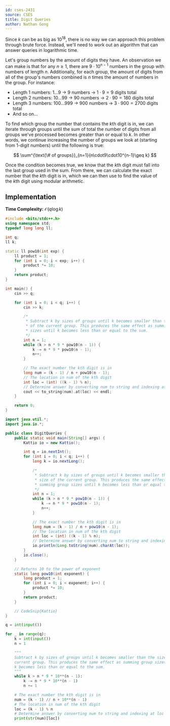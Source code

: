 ```yaml
---
id: cses-2431
source: CSES
title: Digit Queries
author: Nathan Gong
---
```


Since $k$ can be as big as $10^{18}$, there is no way we can approach this
problem through brute force. Instead, we'll need to work out an algorithm that
can answer queries in logarithmic time.

Let's group numbers by the amount of digits they have. An observation we can
make is that for any $n \geq 1$, there are $9 \cdot 10^{n-1}$ numbers in the
group with numbers of length $n$. Additionally, for each group, the amount of
digits from all of the group's numbers combined is $n$ times the amount of
numbers in the group. For instance:

- Length $1$ numbers: $1$...$9$ -> $9$ numbers -> $1\cdot9=9$ digits total
- Length $2$ numbers: $10...99$ -> $90$ numbers -> $2\cdot90=180$ digits total
- Length $3$ numbers: $100...999$ -> $900$ numbers -> $3\cdot900=2700$ digits
  total
- And so on...

To find which group the number that contains the $k$th digit is in, we can
iterate through groups until the sum of total the number of digits from all
groups we've processed becomes greater than or equal to $k$. In other words, we
continue increasing the number of groups we look at (starting from $1$-digit
numbers) until the following is true:

$$
\sum^{\text{\# of groups}}_{n=1}{n\cdot9\cdot10^{n-1}\geq k}
$$

Once the condition becomes true, we know that the $k$th digit must fall into the
last group used in the sum. From there, we can calculate the exact number that
the $k$th digit is in, which we can then use to find the value of the $k$th
digit using modular arithmetic.

## Implementation

**Time Complexity:** $\mathcal{O}(q\log{k})$

<LanguageSection>

<CPPSection>

```cpp
#include <bits/stdc++.h>
using namespace std;
typedef long long ll;

int q;
ll k;

static ll pow10(int exp) {
	ll product = 1;
	for (int i = 0; i < exp; i++) {
		product *= 10;
	}
	return product;
}

int main() {
	cin >> q;

	for (int i = 0; i < q; i++) {
		cin >> k;

		/*
		 * Subtract k by sizes of groups until k becomes smaller than the size
		 * of the current group. This produces the same effect as summing group
		 * sizes until k becomes less than or equal to the sum.
		 */
		int n = 1;
		while (k > n * 9 * pow10(n - 1)) {
			k -= n * 9 * pow10(n - 1);
			n++;
		}

		// The exact number the kth digit is in
		long num = (k - 1) / n + pow10(n - 1);
		// The location in num of the kth digit
		int loc = (int) ((k - 1) % n);
		// Determine answer by converting num to string and indexing at loc
		cout << to_string(num).at(loc) << endl;
	}

	return 0;
}
```

</CPPSection>

<JavaSection>

```java
import java.util.*;
import java.io.*;

public class DigitQueries {
	public static void main(String[] args) {
		Kattio io = new Kattio();

		int q = io.nextInt();
		for (int i = 0; i < q; i++) {
			long k = io.nextLong();

			/*
			 * Subtract k by sizes of groups until k becomes smaller than the
			 * size of the current group. This produces the same effect as
			 * summing group sizes until k becomes less than or equal to the sum.
			 */
			int n = 1;
			while (k > n * 9 * pow10(n - 1)) {
				k -= n * 9 * pow10(n - 1);
				n++;
			}

			// The exact number the kth digit is in
			long num = (k - 1) / n + pow10(n - 1);
			// The location in num of the kth digit
			int loc = (int) ((k - 1) % n);
			// Determine answer by converting num to string and indexing at loc
			io.println(Long.toString(num).charAt(loc));
		}
		io.close();
	}

	// Returns 10 to the power of exponent
	static long pow10(int exponent) {
		long product = 1;
		for (int i = 0; i < exponent; i++) {
			product *= 10;
		}
		return product;
	}

	// CodeSnip{Kattio}
}
```

</JavaSection>

<PySection>

```py
q = int(input())

for _ in range(q):
	k = int(input())
	n = 1

	"""
	Subtract k by sizes of groups until k becomes smaller than the size of the
	current group. This produces the same effect as summing group sizes until
	k becomes less than or equal to the sum.
	"""
	while k > n * 9 * 10**(n - 1):
		k -= n * 9 * 10**(n - 1)
		n += 1

	# The exact number the kth digit is in
	num = (k - 1) // n + 10**(n - 1)
	# The location in num of the kth digit
	loc = (k - 1) % n
	# Determine answer by converting num to string and indexing at loc
	print(str(num)[loc])
```

</PySection>

</LanguageSection>
